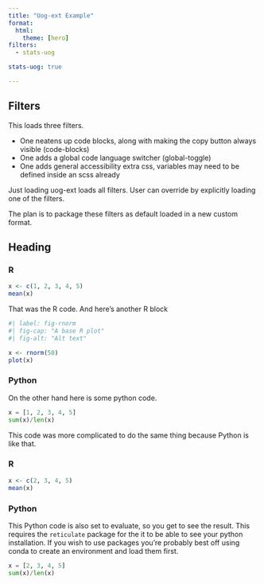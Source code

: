 ```yaml
---
title: "Uog-ext Example"
format:
  html:
    theme: [hero]
filters:
  - stats-uog

stats-uog: true

---
```


## Filters

This loads three filters.

  - One neatens up code blocks, along with making the copy button always visible (code-blocks)
  - One adds a global code language switcher (global-toggle)
  - One adds general accessibility extra css, variables may need to be defined inside an scss already

Just loading uog-ext loads all filters. User can override by explicitly loading one of the filters.

The plan is to package these filters as default loaded in a new custom format.


## Heading
    
::: {.panel-tabset}

### R

```r
x <- c(1, 2, 3, 4, 5)
mean(x)
```

That was the R code. And here's another R block

```r
#| label: fig-rnorm
#| fig-cap: "A base R plot"
#| fig-alt: "Alt text"

x <- rnorm(50)
plot(x)
```


### Python

On the other hand here is some python code.

```python
x = [1, 2, 3, 4, 5]
sum(x)/len(x)
```

This code was more complicated to do the same thing because Python is like that.

:::
  
::: {.panel-tabset}

### R

```r
x <- c(2, 3, 4, 5)
mean(x)
```

### Python

This Python code is also set to evaluate, so you get to see the result. This requires the `reticulate` package for the it to be able to see your python installation. If you wish to use packages you're probably best off using conda to create an environment and load them first.

```python
x = [2, 3, 4, 5]
sum(x)/len(x)
```

::: 


